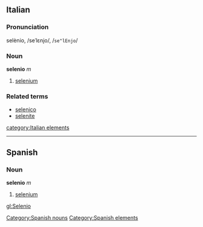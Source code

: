 ==Italian==
===Pronunciation===
selènio, /seˈlɛnjo/, /<tt>se"lEnjo</tt>/
===Noun===
'''selenio''' ''m''

# [[selenium]]

===Related terms===
*[[selenico]]
*[[selenite]]
[[category:Italian elements]]

----
== Spanish ==
=== Noun ===
'''selenio''' ''m''
# [[selenium]]

[[Category:Spanish nouns]]
[[Category:Spanish elements]]

[[gl:Selenio]]